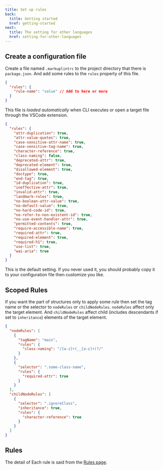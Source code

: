 ```yaml
---
title: Set up rules
back:
  title: Getting started
  href: getting-started
next:
  title: The setting for other languages
  href: setting-for-other-languages
---
```


## Create a configuration file

Create a file named `.markuplintrc` to the project directory that there is `package.json`.
And add some rules to the `rules` property of this file.

```json
{
  "rules": {
    "rule-name": "value" // Add to here or more
  }
}
```

This file is _loaded automatically_ when CLI executes or open a target file through the VSCode extension.

```json
{
  "rules": {
    "attr-duplication": true,
    "attr-value-quotes": true,
    "case-sensitive-attr-name": true,
    "case-sensitive-tag-name": true,
    "character-reference": true,
    "class-naming": false,
    "deprecated-attr": true,
    "deprecated-element": true,
    "disallowed-element": true,
    "doctype": true,
    "end-tag": true,
    "id-duplication": true,
    "ineffective-attr": true,
    "invalid-attr": true,
    "landmark-roles": true,
    "no-boolean-attr-value": true,
    "no-default-value": true,
    "no-hard-code-id": true,
    "no-refer-to-non-existent-id": true,
    "no-use-event-handler-attr": true,
    "permitted-contents": true,
    "require-accessible-name": true,
    "required-attr": true,
    "required-element": true,
    "required-h1": true,
    "use-list": true,
    "wai-aria": true
  }
}
```

This is the default setting. If you never used it, you should probably copy it to your configuration file then customize you like.

## Scoped Rules

If you want the part of structures only to apply some rule then set the tag name or the selector to `nodeRules` or `childNodeRules`.
`nodeRules` affect only the target element. And `childNodeRules` affect child (includes descendants if set to `inheritance`) elements of the target element.

```json
{
  "nodeRules": [
    {
      "tagName": "main",
      "rules": {
        "class-naming": "/[a-z]+(__[a-z]+)?/"
      }
    },
    {
      "selector": ".some-class-name",
      "rules": {
        "required-attr": true
      }
    }
  ],
  "childNodeRules": [
    {
      "selector": ".ignoreClass",
      "inheritance": true,
      "rules": {
        "character-reference": true
      }
    }
  ]
}
```

## Rules

The detail of Each rule is said from the [Rules page](/rules).

